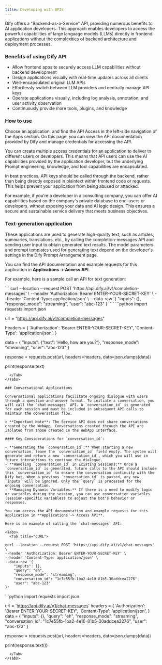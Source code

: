 ```yaml
---
title: Developing with APIs
---
```



Dify offers a "Backend-as-a-Service" API, providing numerous benefits to AI application developers. This approach enables developers to access the powerful capabilities of large language models (LLMs) directly in frontend applications without the complexities of backend architecture and deployment processes.

### Benefits of using Dify API

* Allow frontend apps to securely access LLM capabilities without backend development
* Design applications visually with real-time updates across all clients
* Well-encapsulated original LLM APIs
* Effortlessly switch between LLM providers and centrally manage API keys
* Operate applications visually, including log analysis, annotation, and user activity observation
* Continuously provide more tools, plugins, and knowledge

### How to use

Choose an application, and find the API Access in the left-side navigation of the Apps section. On this page, you can view the API documentation provided by Dify and manage credentials for accessing the API.

You can create multiple access credentials for an application to deliver to different users or developers. This means that API users can use the AI capabilities provided by the application developer, but the underlying Prompt engineering, knowledge, and tool capabilities are encapsulated.

<Warning>
In best practices, API keys should be called through the backend, rather than being directly exposed in plaintext within frontend code or requests. This helps prevent your application from being abused or attacked.
</Warning>

For example, if you're a developer in a consulting company, you can offer AI capabilities based on the company's private database to end-users or developers, without exposing your data and AI logic design. This ensures a secure and sustainable service delivery that meets business objectives.

### Text-generation application

These applications are used to generate high-quality text, such as articles, summaries, translations, etc., by calling the completion-messages API and sending user input to obtain generated text results. The model parameters and prompt templates used for generating text depend on the developer's settings in the Dify Prompt Arrangement page.

You can find the API documentation and example requests for this application in **Applications -> Access API**.

For example, here is a sample call an API for text generation:

<Tabs>
  <Tab title="cURL">
    ```
curl --location --request POST 'https://api.dify.ai/v1/completion-messages' \
--header 'Authorization: Bearer ENTER-YOUR-SECRET-KEY' \
--header 'Content-Type: application/json' \
--data-raw '{
    "inputs": {},
    "response_mode": "streaming",
    "user": "abc-123"
}'
```
  </Tab>
  <Tab title="Python">
    ```python
import requests
import json

url = "https://api.dify.ai/v1/completion-messages"

headers = {
    'Authorization': 'Bearer ENTER-YOUR-SECRET-KEY',
    'Content-Type': 'application/json',
}

data = {
    "inputs": {"text": 'Hello, how are you?'},
    "response_mode": "streaming",
    "user": "abc-123"
}

response = requests.post(url, headers=headers, data=json.dumps(data))

print(response.text)
```
  </Tab>
</Tabs>

### Conversational Applications

Conversational applications facilitate ongoing dialogue with users through a question-and-answer format. To initiate a conversation, you will call the `chat-messages` API. A `conversation_id` is generated for each session and must be included in subsequent API calls to maintain the conversation flow. 

> **Important Note**: The Service API does not share conversations created by the WebApp. Conversations created through the API are isolated from those created in the WebApp interface.

#### Key Considerations for `conversation_id`:

- **Generating the `conversation_id`:** When starting a new conversation, leave the `conversation_id` field empty. The system will generate and return a new `conversation_id`, which you will use in future interactions to continue the dialogue.
- **Handling `conversation_id` in Existing Sessions:** Once a `conversation_id` is generated, future calls to the API should include this `conversation_id` to ensure the conversation continuity with the Dify bot. When a previous `conversation_id` is passed, any new `inputs` will be ignored. Only the `query` is processed for the ongoing conversation.
- **Managing Dynamic Variables:** If there is a need to modify logic or variables during the session, you can use conversation variables (session-specific variables) to adjust the bot's behavior or responses.

You can access the API documentation and example requests for this application in **Applications -> Access API**.

Here is an example of calling the `chat-messages` API:

<Tabs>
  <Tab title="cURL">
    ```
curl --location --request POST 'https://api.dify.ai/v1/chat-messages' \
--header 'Authorization: Bearer ENTER-YOUR-SECRET-KEY' \
--header 'Content-Type: application/json' \
--data-raw '{
    "inputs": {},
    "query": "eh",
    "response_mode": "streaming",
    "conversation_id": "1c7e55fb-1ba2-4e10-81b5-30addcea2276",
    "user": "abc-123"
}'
```
  </Tab>
  <Tab title="Python">
    ```python
import requests
import json

url = 'https://api.dify.ai/v1/chat-messages'
headers = {
    'Authorization': 'Bearer ENTER-YOUR-SECRET-KEY',
    'Content-Type': 'application/json',
}
data = {
    "inputs": {},
    "query": "eh",
    "response_mode": "streaming",
    "conversation_id": "1c7e55fb-1ba2-4e10-81b5-30addcea2276",
    "user": "abc-123"
}

response = requests.post(url, headers=headers, data=json.dumps(data))

print(response.text())
```
  </Tab>
</Tabs>
